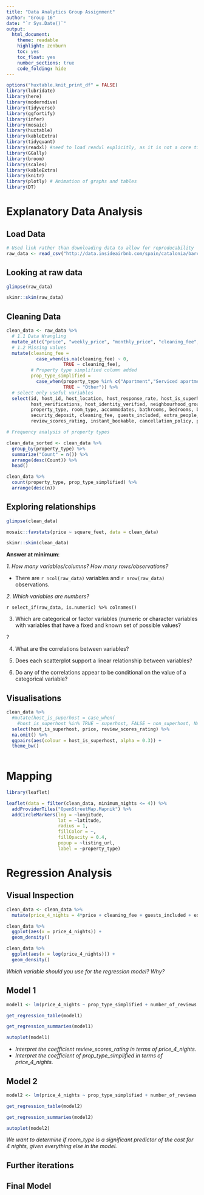 ```yaml
---
title: "Data Analytics Group Assignment"
author: "Group 16"
date: "`r Sys.Date()`"
output:
  html_document:
    theme: readable
    highlight: zenburn
    toc: yes
    toc_float: yes
    number_sections: true
    code_folding: hide
---
```


```r
options("huxtable.knit_print_df" = FALSE)
library(lubridate)
library(here)
library(moderndive)
library(tidyverse)
library(ggfortify)
library(infer)
library(mosaic)
library(huxtable)
library(kableExtra)
library(tidyquant)
library(readxl) #need to load readxl explicitly, as it is not a core tidyverse 
library(GGally)
library(broom)
library(scales)
library(kableExtra)
library(knitr)
library(plotly) # Animation of graphs and tables
library(DT)
```

# Explanatory Data Analysis

## Load Data

```r

# Used link rather than downloading data to allow for reproducability
raw_data <- read_csv("http://data.insideairbnb.com/spain/catalonia/barcelona/2019-07-10/data/listings.csv.gz") 

```


## Looking at raw data

```r

glimpse(raw_data)

skimr::skim(raw_data)

```

## Cleaning Data

```r

clean_data <- raw_data %>% 
  # 1.1 Data Wrangling
  mutate_at(c("price", "weekly_price", "monthly_price", "cleaning_fee", "extra_people", "security_deposit"), parse_number) %>% 
  # 1.2 Missing values
  mutate(cleaning_fee = 
           case_when(is.na(cleaning_fee) ~ 0, 
                     TRUE ~ cleaning_fee),
         # Property type simplified column added
         prop_type_simplified = 
           case_when(property_type %in% c("Apartment","Serviced apartment", "Loft","House") ~ property_type, 
                     TRUE ~ "Other")) %>% 
  # select only useful variables
  select(id, host_id, host_location, host_response_rate, host_is_superhost, host_acceptance_rate, host_listings_count,
         host_verifications, host_identity_verified, neighbourhood_group_cleansed, city, state, zipcode, latitude, longitude,
         property_type, room_type, accommodates, bathrooms, bedrooms, beds, bed_type, square_feet, price, weekly_price, monthly_price, 
         security_deposit, cleaning_fee, guests_included, extra_people, minimum_nights, maximum_nights, number_of_reviews,
         review_scores_rating, instant_bookable, cancellation_policy, prop_type_simplified, listing_url)

# Frequency analysis of property types

clean_data_sorted <- clean_data %>% 
  group_by(property_type) %>% 
  summarize("Count" = n()) %>% 
  arrange(desc(Count)) %>%
  head()

clean_data %>%
  count(property_type, prop_type_simplified) %>%
  arrange(desc(n))

```

## Exploring relationships

```r

glimpse(clean_data)

mosaic::favstats(price ~ square_feet, data = clean_data)

skimr::skim(clean_data)

```

**Answer at minimum**:

*1. How many variables/columns? How many rows/observations?* 

* There are `r ncol(raw_data)` variables and `r nrow(raw_data)` observations.

*2. Which variables are numbers?*

`r select_if(raw_data, is.numeric) %>% colnames()`

3. Which are categorical or factor variables (numeric or character variables with variables that have a fixed and known set of possible values?

?

4. What are the correlations between variables? 

5. Does each scatterplot support a linear relationship between variables?

6. Do any of the correlations appear to be conditional on the value of a categorical variable?

##  Visualisations

```r

clean_data %>%
  #mutate(host_is_superhost = case_when(
    #host_is_superhost %in% TRUE ~ superhost, FALSE ~ non_superhost, NA)) %>%
  select(host_is_superhost, price, review_scores_rating) %>%
  na.omit() %>%
  ggpairs(aes(colour = host_is_superhost, alpha = 0.3)) +
  theme_bw() 
  

```


# Mapping

```r

library(leaflet)

leaflet(data = filter(clean_data, minimum_nights <= 4)) %>% 
  addProviderTiles("OpenStreetMap.Mapnik") %>% 
  addCircleMarkers(lng = ~longitude, 
                   lat = ~latitude, 
                   radius = 1, 
                   fillColor = ~, 
                   fillOpacity = 0.4, 
                   popup = ~listing_url,
                   label = ~property_type)

```

# Regression Analysis

## Visual Inspection

```r

clean_data <- clean_data %>% 
  mutate(price_4_nights = 4*price + cleaning_fee + guests_included + extra_people)

clean_data %>% 
  ggplot(aes(x = price_4_nights)) +
  geom_density() 

clean_data %>% 
  ggplot(aes(x = log(price_4_nights))) +
  geom_density()

```

*Which variable should you use for the regression model? Why?*

## Model 1

```r

model1 <- lm(price_4_nights ~ prop_type_simplified + number_of_reviews + review_scores_rating, data = clean_data)

get_regression_table(model1)

get_regression_summaries(model1)

autoplot(model1)

```

* *Interpret the coefficient review_scores_rating in terms of price_4_nights.*
* *Interpret the coefficient of prop_type_simplified in terms of price_4_nights.*

## Model 2

```r

model2 <- lm(price_4_nights ~ prop_type_simplified + number_of_reviews + review_scores_rating + room_type, data = clean_data)

get_regression_table(model2)

get_regression_summaries(model2)

autoplot(model2)

```

*We want to determine if room_type is a significant predictor of the cost for 4 nights, given everything else in the model.*

## Further iterations

## Final Model